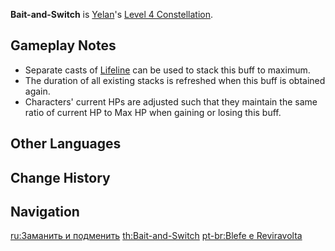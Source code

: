 {{Constellation Infobox
|image       = Constellation Bait-and-Switch.png
|description = Increases all party members' [[Max HP]] by 10% for 25s for every opponent marked by [[Lifeline]] when the Lifeline explodes. A maximum increase of 40% Max HP can be attained in this manner.
|level       = 4
|character   = Yelan
|utility1    = HP Increase
|utility2    = Party HP Increase
}}
'''Bait-and-Switch''' is [[Yelan]]'s [[Level 4 Constellation]].

==Gameplay Notes==
* Separate casts of [[Lifeline]] can be used to stack this buff to maximum.
* The duration of all existing stacks is refreshed when this buff is obtained again.
* Characters' current HPs are adjusted such that they maintain the same ratio of current HP to Max HP when gaining or losing this buff.

<!--
==Preview==
{{LoopOgv
|size=380px
|video={{subst:PAGENAME}} Preview.ogv
|gif={{subst:PAGENAME}} Preview.gif
}}
-->
==Other Languages==
{{Other Languages
|en      = Bait-and-Switch
|zhs     = 诓惑者，接树移花
|zhs_rm  = Kuānghuò-zhě, Jiē Shù Yí Huā
|zht     = 誆惑者，接樹移花
|zht_rm  = Kuānghuò-zhě, Jiē Shù Yí Huā
|zh_tl   = The Deceiver, Grafts the Trees and Moves the Flowers
|ja      = 騙し取る者、移花接木
|ja_rm   = Damashitoru Mono, Ika Tsugiki{{Assumed}}
|ja_tl   = 
|ko      = 이화접목의 현혹술
|ko_rm   = Ihwajeopmok-ui Hyeonhoksul
|ko_tl   = Dazzlement of Crafty Trick
|ko_note = 이화접목(移花接木) literally means 'transplant flowers or graft trees', and it also mean 'Secretly changed it by Clever and Crafty Tricks'
|es      = Intercambio encubierto
|es_tl   = Undercover Exchange
|fr      = Tour de passe-passe
|fr_tl   = Sleight of Hand
|ru      = Заманить и подменить
|ru_tl   = 
|th      = Bait-and-Switch
|vi      = Kẻ Giảo Hoạt, Đánh Lận Con Đen
|vi_tl   = 
|de      = Täuschung des Schwindlers
|de_tl   = Deception of the Trickster
|id      = Bait-and-Switch
|pt      = Blefe e Reviravolta
|pt_tl   = 
}}

==Change History==
{{Change History|2.7}}

==Navigation==
{{Talent Navbox|Yelan}}

[[ru:Заманить и подменить]]
[[th:Bait-and-Switch]]
[[pt-br:Blefe e Reviravolta]]